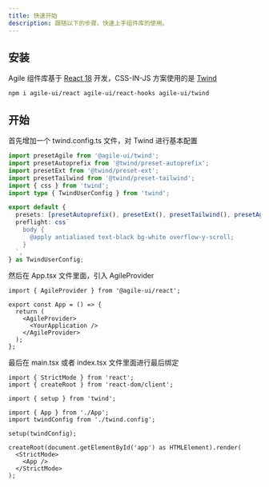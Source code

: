 ```yaml
---
title: 快速开始
description: 跟随以下的步骤，快速上手组件库的使用。
---
```


## 安装

Agile 组件库基于 [React 18](https://reactjs.org/) 开发，CSS-IN-JS 方案使用的是 [Twind](https://twind.style/)

```shell
npm i agile-ui/react agile-ui/react-hooks agile-ui/twind
```

## 开始

首先增加一个 twind.config.ts 文件，对 Twind 进行基本配置

```ts
import presetAgile from '@agile-ui/twind';
import presetAutoprefix from '@twind/preset-autoprefix';
import presetExt from '@twind/preset-ext';
import presetTailwind from '@twind/preset-tailwind';
import { css } from 'twind';
import type { TwindUserConfig } from 'twind';

export default {
  presets: [presetAutoprefix(), presetExt(), presetTailwind(), presetAgile()],
  preflight: css`
    body {
      @apply antialiased text-black bg-white overflow-y-scroll;
    }
  `,
} as TwindUserConfig;
```

然后在 App.tsx 文件里面，引入 AgileProvider

```tsx
import { AgileProvider } from '@agile-ui/react';

export const App = () => {
  return (
    <AgileProvider>
      <YourApplication />
    </AgileProvider>
  );
};
```

最后在 main.tsx 或者 index.tsx 文件里面进行最后绑定

```tsx
import { StrictMode } from 'react';
import { createRoot } from 'react-dom/client';

import { setup } from 'twind';

import { App } from './App';
import twindConfig from './twind.config';

setup(twindConfig);

createRoot(document.getElementById('app') as HTMLElement).render(
  <StrictMode>
    <App />
  </StrictMode>
);
```
